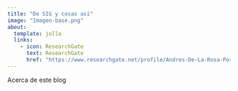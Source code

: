 ```yaml
---
title: "De SIG y cosas así"
image: "Imagen-base.png"
about:
  template: jolla
  links:
    - icon: ResearchGate
      text: ResearchGate
      href: "https://www.researchgate.net/profile/Andres-De-La-Rosa-Portilla-2?ev=hdr_xprf"
---
```


Acerca de este blog
